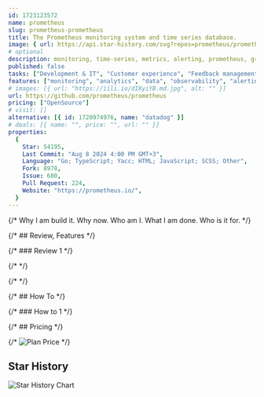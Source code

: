 ```yaml
---
id: 1723123572
name: prometheus
slug: prometheus-prometheus
title: The Prometheus monitoring system and time series database.
image: { url: https://api.star-history.com/svg?repos=prometheus/prometheus }
# optional
description: monitoring, time-series, metrics, alerting, prometheus, graphing, hacktoberfest,  ,
published: false
tasks: ["Development & IT", "Customer experience", "Feedback management"]
features: ["monitoring", "analytics", "data", "observability", "alerting", "dashboard", "tracking"]
# images: [{ url: "https://iili.io/dI8yiYB.md.jpg", alt: "" }]
url: https://github.com/prometheus/prometheus
pricing: ["OpenSource"]
# visit: []
alternative: [{ id: 1720974976, name: "datadog" }]
# deals: [{ name: "", price: "", url: "" }]
properties:
  {
    Star: 54195,
    Last Commit: "Aug 8 2024 4:00 PM GMT+3",
    Language: "Go; TypeScript; Yacc; HTML; JavaScript; SCSS; Other",
    Fork: 8978,
    Issue: 680,
    Pull Request: 224,
    Website: "https://prometheus.io/",
  }
---
```


{/* Why I am build it. Why now. Who am I. What I am done. Who is it for. */}

{/* ## Review, Features */}

{/* ### Review 1 */}

{/* <DetailYoutube videoId="" startTime={0} /> */}

{/* <Twitters ids=[] /> */}

{/* ## How To */}

{/* ### How to 1 */}

{/* ## Pricing */}

{/* <Img src="" alt="Plan Price" /> */}

## Star History

![Star History Chart](https://api.star-history.com/svg?repos=prometheus/prometheus)
